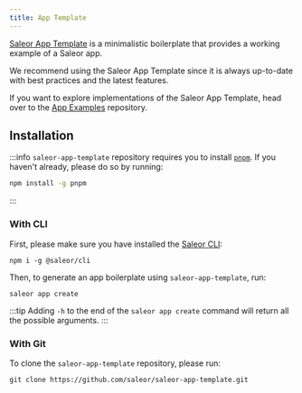 ```yaml
---
title: App Template
---
```


[Saleor App Template](https://github.com/saleor/saleor-app-template) is a minimalistic boilerplate that provides a working example of a Saleor app.

We recommend using the Saleor App Template since it is always up-to-date with best practices and the latest features.

If you want to explore implementations of the Saleor App Template, head over to the [App Examples](https://github.com/saleor/app-examples/tree/main/examples) repository.

## Installation

:::info
`saleor-app-template` repository requires you to install [`pnpm`](https://pnpm.io/). If you haven't already, please do so by running:

```bash
npm install -g pnpm
```

:::

### With CLI

First, please make sure you have installed the [Saleor CLI](cli.mdx):

```shell
npm i -g @saleor/cli
```

Then, to generate an app boilerplate using `saleor-app-template`, run:

```shell
saleor app create
```

:::tip
Adding `-h` to the end of the `saleor app create` command will return all the possible arguments.
:::

### With Git

To clone the `saleor-app-template` repository, please run:

```shell
git clone https://github.com/saleor/saleor-app-template.git
```
